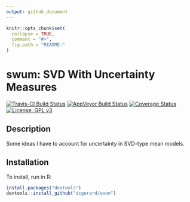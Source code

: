 ```yaml
---
output: github_document
---
```


<!-- README.md is generated from README.Rmd. Please edit that file -->

```r
knitr::opts_chunk$set(
  collapse = TRUE,
  comment = "#>",
  fig.path = "README-"
)
```


# swum: SVD With Uncertainty Measures
[![Travis-CI Build Status](https://travis-ci.org/dcgerard/swum.svg?branch=master)](https://travis-ci.org/dcgerard/swum)
[![AppVeyor Build Status](https://ci.appveyor.com/api/projects/status/github/dcgerard/swum?branch=master&svg=true)](https://ci.appveyor.com/project/dcgerard/swum)
[![Coverage Status](https://img.shields.io/codecov/c/github/dcgerard/swum/master.svg)](https://codecov.io/github/dcgerard/swum?branch=master)
[![License: GPL v3](https://img.shields.io/badge/License-GPL%20v3-blue.svg)](http://www.gnu.org/licenses/gpl-3.0)

## Description

Some ideas I have to account for uncertainty in SVD-type mean models.

## Installation

To install, run in R:

```r
install.packages("devtools")
devtools::install_github("dcgerard/swum")
```
